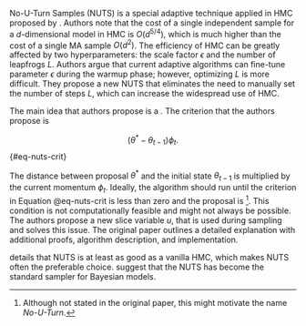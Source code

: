 No-U-Turn Samples (NUTS) is a special adaptive technique applied in HMC proposed by
\parencite{HoffmanGelman2011_NoUTurnSamplerAdaptively}. Authors note that the cost of a single independent sample for a
$d$-dimensional model in HMC is $O(d^{5/4})$, which is much higher than the cost of a single MA sample $O(d^2)$. The
efficiency of HMC can be greatly affected by two hyperparameters: the scale factor $\epsilon$ and the number of
leapfrogs $L$. Authors argue that current adaptive algorithms can fine-tune parameter $\epsilon$ during the warmup
phase; however, optimizing $L$ is more difficult. They propose a new NUTS that eliminates the need to manually set the
number of steps $L$, which can increase the widespread use of HMC.

The main idea that authors propose is a *\enquote{criterion to tell us when we have simulated the dynamics for long
enough, i.e., when simulating more steps would no longer increase the distance between the proposal $\theta^*$ and the
initial value of $\theta_{t-1}$}.* The criterion that the authors propose is

$$
(\theta^* - \theta_{t-1}) \phi_t.
$$ {#eq-nuts-crit}

The distance between proposal $\theta^*$ and the initial state $\theta_{t-1}$ is multiplied by the current momentum
$\phi_t$. Ideally, the algorithm should run until the criterion in Equation @eq-nuts-crit is less than zero and the
proposal is \enquote{coming back in a circle}[^nuts-circle]. This condition is not computationally feasible and might
not always be possible. The authors propose a new slice variable $u$, that is used during sampling and solves this
issue. The original paper outlines a detailed explanation with additional proofs, algorithm description, and
implementation.

[^nuts-circle]: Although not stated in the original paper, this might motivate the name *No-U-Turn*.

\parencite[Chap. 4.4]{HoffmanGelman2011_NoUTurnSamplerAdaptively} details that NUTS is at least as good as a vanilla
HMC, which makes NUTS often the preferable choice. \parencite{WuEtAl2018_FasterHamiltonianMonte} suggest that the NUTS
has become the standard sampler for Bayesian models.
